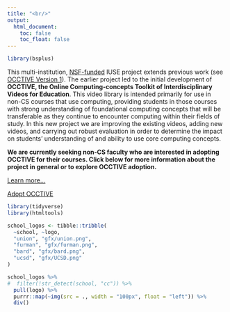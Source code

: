 ```yaml
---
title: "<br/>"
output:
  html_document:
    toc: false
    toc_float: false
---
```


```r
library(bsplus)
```

<div class="jumbotron">


This multi-institution, [NSF-funded](https://www.nsf.gov/awardsearch/showAward?AWD_ID=2337251&HistoricalAwards=false) IUSE project extends previous work (see [OCCTIVE Version 1](Occtive1.html)).  The earlier project led to the initial development of **OCCTIVE, the Online Computing-concepts Toolkit of Interdisciplinary Videos for Education**.  This video library is intended primarily for use in non-CS courses that use computing, providing students in those courses with strong understanding of foundational computing concepts that will be transferable as they continue to encounter computing  within  their fields of study.  In this new project we are improving the existing videos, adding new videos, and carrying out robust evaluation in order to determine the impact on students' understanding of and ability to use core computing concepts.

**We are currently seeking non-CS faculty who are interested in adopting OCCTIVE for their courses.  Click below for more information about the project in general or to explore OCCTIVE adoption.**



<a class="btn btn-primary btn-lg" href="projects.html" role="button">Learn more...</a>

<a class="btn btn-primary btn-lg" href="recruitmentInfo.html" role="button">Adopt OCCTIVE</a>

</div>

```r
library(tidyverse)
library(htmltools)

school_logos <- tibble::tribble(
  ~school, ~logo,
  "union", "gfx/union.png",
  "furman", "gfx/furman.png",
  "bard", "gfx/bard.png",
  "ucsd", "gfx/UCSD.png"
)

school_logos %>%
#  filter(!str_detect(school, "cc")) %>%
  pull(logo) %>%
  purrr::map(~img(src = ., width = "100px", float = "left")) %>%
  div()
```

